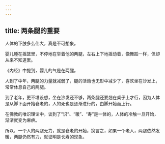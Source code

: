 ```yaml
---
---
---
```

title: 两条腿的重要
---




人体的下肢多么伟大，真是不可想象。

婴儿睡在摇篮里，不停地在举着他的两腿，左右上下地摇动着，像舞蹈一样，但却从来不知道累。

《内经》中提到，婴儿的气是在两腿。

人到了中年，两腿的力量就减弱了，腿的活动也无形中减少了，喜欢坐在沙发上，常常休息自己的两腿。

到了老年，更不堪设想，坐在沙发还不够，两条腿还要翘在桌子上才行，因为人体是从脚下面开始衰老的，人的死也是逐渐进行的，由脚开始而上行。

在佛教的唯识理论中，谈到了“识”、“暖”、“寿”是一体的，人体的冷触一旦开始，渐渐就变为麻痹。

所以，一个人的两腿无力，就是衰老的开始，换言之，如果一个老人，两腿依然发暖，两腿仍然有力，就证明是长寿的现象。